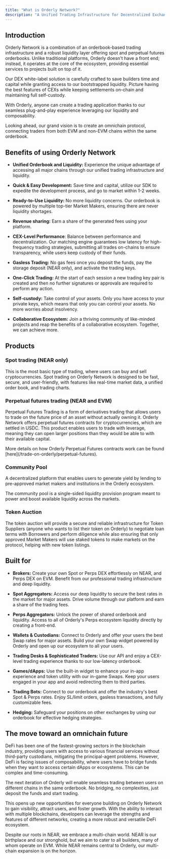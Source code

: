 ```yaml
---
title: "What is Orderly Network?"
description: "A Unified Trading Infrastructure for Decentralized Exchanges"
---
```


## Introduction

Orderly Network is a combination of an orderbook-based trading infrastructure and a robust liquidity layer offering spot and perpetual futures orderbooks. Unlike traditional platforms, Orderly doesn't have a front end; instead, it operates at the core of the ecosystem, providing essential services to projects built on top of it.

Our DEX white-label solution is carefully crafted to save builders time and capital while granting access to our bootstrapped liquidity. Picture having the best features of CEXs while keeping settlements on-chain and maintaining full self-custody. 

With Orderly, anyone can create a trading application thanks to our seamless plug-and-play experience leveraging our liquidity and composability.

Looking ahead, our grand vision is to create an omnichain protocol, connecting traders from both EVM and non-EVM chains within the same orderbook. 

## Benefits of using Orderly Network

* **Unified Orderbook and Liquidity:** Experience the unique advantage of accessing all major chains through our unified trading infrastructure and liquidity.

* **Quick & Easy Development:** Save time and capital, utilize our SDK to expedite the development process, and go to market within 1-2 weeks.

* **Ready-to-Use Liquidity:** No more liquidity concerns. Our orderbook is powered by multiple top-tier Market Makers, ensuring there are never liquidity shortages.

* **Revenue sharing:** Earn a share of the generated fees using your platform.

* **CEX-Level Performance**: Balance between performance and decentralization. Our matching engine guarantees low latency for high-frequency trading strategies, submitting all trades on-chains to ensure transparency, while users keep custody of their funds.

* **Gasless Trading:** No gas fees once you deposit the funds, pay the storage deposit (NEAR only), and activate the trading keys.

* **One-Click Trading:** At the start of each session a new trading key pair is created and then no further signatures or approvals are required to perform any action.

* **Self-custody:** Take control of your assets. Only you have access to your private keys, which means that only you can control your assets. No more worries about insolvency.

* **Collaborative Ecosystem:** Join a thriving community of like-minded projects and reap the benefits of a collaborative ecosystem. Together, we can achieve more.

## Products

### Spot trading (NEAR only)

This is the most basic type of trading, where users can buy and sell cryptocurrencies. Spot trading on Orderly Network is designed to be fast, secure, and user-friendly, with features like real-time market data, a unified order book, and trading charts.

### Perpetual futures trading (NEAR and EVM)

Perpetual Futures Trading is a form of derivatives trading that allows users to trade on the future price of an asset without actually owning it. Orderly Network offers perpetual futures contracts for cryptocurrencies, which are settled in USDC. This product enables users to trade with leverage, meaning they can open larger positions than they would be able to with their available capital.

<Note>
    More details on how Orderly Perpetual Futures contracts work can be found [here](/trade-on-orderly/perpetual-futures).
</Note>

### Community Pool

A decentralized platform that enables users to generate yield by lending to pre-approved market makers and institutions in the Orderly ecosystem.

The community pool is a single-sided liquidity provision program meant to power and boost available liquidity across the markets.

### Token Auction

The token auction will provide a secure and reliable infrastructure for Token Suppliers (anyone who wants to list their token on Orderly) to negotiate loan terms with Borrowers and perform diligence while also ensuring that only approved Market Makers will use staked tokens to make markets on the protocol, helping with new token listings.

## Built for

* **Brokers:** Create your own Spot or Perps DEX effortlessly on NEAR, and Perps DEX on EVM. Benefit from our professional trading infrastructure and deep liquidity.

* **Spot Aggregators:** Access our deep liquidity to secure the best rates in the market for major assets. Drive volume through our platform and earn a share of the trading fees.

* **Perps Aggregators:** Unlock the power of shared orderbook and liquidity. Access to all of Orderly's Perps ecosystem liquidity directly by creating a front-end.

* **Wallets & Custodians:** Connect to Orderly and offer your users the best Swap rates for major assets. Build your own Swap widget powered by Orderly and open up our ecosystem to all your users.

* **Trading Desks & Sophisticated Traders:** Use our API and enjoy a CEX-level trading experience thanks to our low-latency orderbook.

* **Games/dApps:** Use the built-in widget to enhance your in-app experience and token utility with our in-game Swaps. Keep your users engaged in your app and avoid redirecting them to third parties.

* **Trading Bots:** Connect to our orderbook and offer the industry's best Spot & Perps rates. Enjoy SL/limit orders, gasless transactions, and fully customizable fees.

* **Hedging:** Safeguard your positions on other exchanges by using our orderbook for effective hedging strategies.

## The move toward an omnichain future

DeFi has been one of the fastest-growing sectors in the blockchain industry, providing users with access to various financial services without third-party custodians, mitigating the principal-agent problems. However, DeFi is facing issues of composability, where users have to bridge funds when they want to access certain dApps or ecosystems. This can be complex and time-consuming.

The next iteration of Orderly will enable seamless trading between users on different chains in the same orderbook. No bridging, no complexities, just deposit the funds and start trading.

This opens up new opportunities for everyone building on Orderly Network to gain visibility, attract users, and foster growth. With the ability to interact with multiple blockchains, developers can leverage the strengths and features of different networks, creating a more robust and versatile DeFi ecosystem.

Despite our roots in NEAR, we embrace a multi-chain world. NEAR is our birthplace and our stronghold, but we aim to cater to all builders, many of whom operate on EVM. While NEAR remains central to Orderly, our multi-chain expansion is on the horizon. 
